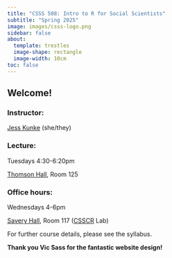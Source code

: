 ```yaml
---
title: "CSSS 508: Intro to R for Social Scientists"
subtitle: "Spring 2025"
image: images/csss-logo.png
sidebar: false
about:
  template: trestles
  image-shape: rectangle
  image-width: 10cm
toc: false
---
```


## Welcome!

### Instructor:

[Jess Kunke](https://jpierkunke.github.io/) (she/they)

### Lecture:

Tuesdays 4:30-6:20pm

[Thomson Hall](https://www.washington.edu/maps/#!/THO), Room 125

### Office hours:

Wednesdays 4-6pm

[Savery Hall](https://www.washington.edu/maps/#!/SAV), Room 117 ([CSSCR](https://depts.washington.edu/csscr/) Lab)

For further course details, please see the syllabus.

**Thank you Vic Sass for the fantastic website design!**

